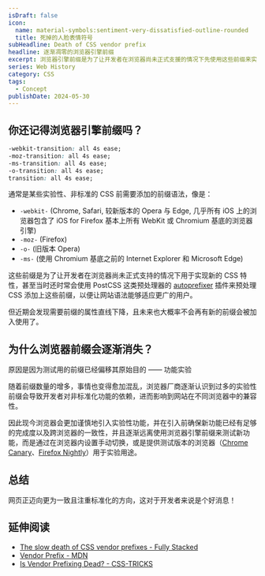 ```yaml
---
isDraft: false
icon:
  name: material-symbols:sentiment-very-dissatisfied-outline-rounded
  title: 死掉的人脸表情符号
subHeadline: Death of CSS vendor prefix
headline: 逐渐凋零的浏览器引擎前缀
excerpt: 浏览器引擎前缀是为了让开发者在浏览器尚未正式支援的情况下先使用这些前缀来实现一些新的 CSS 特性，甚至当时还时常会使用 PostCSS 这类预处理器的 autoprefixer 插件来预处理 CSS 添加上这些前缀。近期发现需要前缀的属性越来越少，未来也大机率不会再有新的前缀被加入了。
series: Web History
category: CSS
tags:
  - Concept
publishDate: 2024-05-30
---
```


## 你还记得浏览器引擎前缀吗？

```css
-webkit-transition: all 4s ease;
-moz-transition: all 4s ease;
-ms-transition: all 4s ease;
-o-transition: all 4s ease;
transition: all 4s ease;
```

通常是某些实验性、非标准的 CSS 前需要添加的前缀语法，像是：

- `-webkit-` (Chrome, Safari, 较新版本的 Opera 与 Edge, 几乎所有 iOS 上的浏览器包含了 iOS for Firefox 基本上所有 WebKit 或 Chromium 基底的浏览器引擎)
- `-moz-` (Firefox)
- `-o-` (旧版本 Opera)
- `-ms-` (使用 Chromium 基底之前的 Internet Explorer 和 Microsoft Edge)

这些前缀是为了让开发者在浏览器尚未正式支持的情况下用于实现新的 CSS 特性，甚至当时还时常会使用 PostCSS 这类预处理器的 [autoprefixer](https://github.com/postcss/autoprefixer) 插件来预处理 CSS 添加上这些前缀，以便让网站语法能够适应更广的用户。

但近期会发现需要前缀的属性直线下降，且未来也大概率不会再有新的前缀会被加入使用了。

## 为什么浏览器前缀会逐渐消失？

原因是因为测试用的前缀已经偏移其原始目的 —— 功能实验

随着前缀数量的增多，事情也变得愈加混乱，浏览器厂商逐渐认识到过多的实验性前缀会导致开发者对非标准化功能的依赖，进而影响到网站在不同浏览器中的兼容性。

因此现今浏览器会更加谨慎地引入实验性功能，并在引入前确保新功能已经有足够的完成度以及跨浏览器的一致性，并且逐渐远离使用浏览器引擎前缀来测试新功能，而是通过在浏览器内设置手动切换，或是提供测试版本的浏览器（[Chrome Canary](https://www.google.com/chrome/canary/)、[Firefox Nightly](https://www.mozilla.org/en-US/firefox/channel/desktop/)）用于实验用途。

## 总结

网页正迈向更为一致且注重标准化的方向，这对于开发者来说是个好消息！

## 延伸阅读

- [The slow death of CSS vendor prefixes - Fully Stacked](https://fullystacked.net/prefix/)
- [Vendor Prefix - MDN](https://developer.mozilla.org/en-US/docs/Glossary/Vendor_Prefix)
- [Is Vendor Prefixing Dead? - CSS-TRICKS](https://css-tricks.com/is-vendor-prefixing-dead/)
